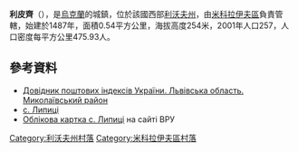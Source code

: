 {{coord|49|30|5|N|23|46|17|E|scale:100000|display=title}}

'''利皮齊'''（{{lang-uk|Липиці}}），是[[烏克蘭|烏克蘭]]的城鎮，位於該國西部[[利沃夫州|利沃夫州]]，由[[米科拉伊夫區|米科拉伊夫區]]負責管轄，始建於1487年，面積0.54平方公里，海拔高度254米，2001年人口257，人口密度每平方公里475.93人。

==參考資料==
*[https://web.archive.org/web/20160216134314/http://www.uaidx.com/13/292/index Довідник поштових індексів України. Львівська область. Миколаївський район]
*[http://w1.c1.rada.gov.ua/pls/z7503/A005?rf7571=20173 с. Липиці]
* [http://w1.c1.rada.gov.ua/pls/z7503/A005?rf7571=20173 Облікова картка с. Липиці] на сайті ВРУ

[[Category:利沃夫州村落|Category:利沃夫州村落]]
[[Category:米科拉伊夫區村落|Category:米科拉伊夫區村落]]


{{Lviv-geo-stub}}